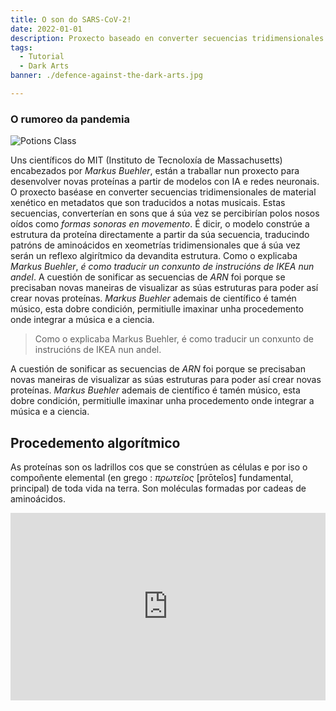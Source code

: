 ```yaml
---
title: O son do SARS-CoV-2!
date: 2022-01-01
description: Proxecto baseado en converter secuencias tridimensionales de material xenético en metadatos que son traducidos a notas musicais.
tags:
  - Tutorial
  - Dark Arts
banner: ./defence-against-the-dark-arts.jpg

---
```


### O rumoreo da pandemia

![Potions Class](./dna-defence-against-the-dark-arts.jpg)

Uns científicos do  MIT (Instituto de Tecnoloxía de  Massachusetts) encabezados por *Markus Buehler*, están a traballar nun proxecto para desenvolver novas proteínas a partir de modelos con IA e redes neuronais. O proxecto baséase en converter secuencias tridimensionales de material xenético en metadatos  que son traducidos a notas musicais. Estas secuencias, converterían en sons que á súa vez se percibirían polos nosos oídos como *formas sonoras en movemento*. É dicir, o modelo constrúe a estrutura da proteína directamente a partir da súa secuencia, traducindo patróns de  aminoácidos en xeometrías  tridimensionales que á súa vez serán un reflexo  algirítmico da devandita estrutura. Como o explicaba *Markus Buehler*, *é como traducir un conxunto de instrucións de IKEA nun andel*. 
A cuestión de  sonificar as secuencias de *ARN* foi  porque se precisaban novas maneiras de visualizar as súas estruturas para poder así crear novas proteínas. *Markus Buehler* ademais de científico é tamén músico,  esta dobre condición, permitiulle imaxinar unha procedemento onde integrar a música e a ciencia. 

> Como o explicaba Markus  Buehler, é como traducir un conxunto de instrucións de IKEA nun andel.


A cuestión de  sonificar as secuencias de *ARN* foi  porque se precisaban novas maneiras de visualizar as súas estruturas para poder así crear novas proteínas. *Markus  Buehler* ademais de científico é tamén músico,  esta dobre condición, permitiulle imaxinar unha procedemento onde integrar a música e a ciencia.


## Procedemento algorítmico 

As proteínas son os ladrillos cos que se constrúen as células e por iso o compoñente elemental (en grego : *πρωτεῖος* [prōteîos] fundamental, principal) de toda vida na terra. Son moléculas formadas por cadeas de  aminoácidos. 

<iframe width="100%" height="300" scrolling="no" frameborder="no" allow="autoplay" src="https://w.soundcloud.com/player/?url=https%3A//api.soundcloud.com/playlists/1011610462&color=%233900ff&auto_play=false&hide_related=false&show_comments=true&show_user=true&show_reposts=false&show_teaser=true&visual=true"></iframe>